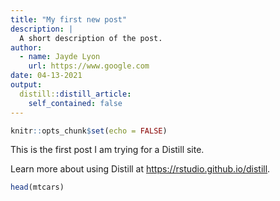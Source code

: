 ```yaml
---
title: "My first new post"
description: |
  A short description of the post.
author:
  - name: Jayde Lyon
    url: https://www.google.com
date: 04-13-2021
output:
  distill::distill_article:
    self_contained: false
---
```


```r
knitr::opts_chunk$set(echo = FALSE)
```

This is the first post I am trying for a Distill site.

Learn more about using Distill at <https://rstudio.github.io/distill>.

```r
head(mtcars)
```
